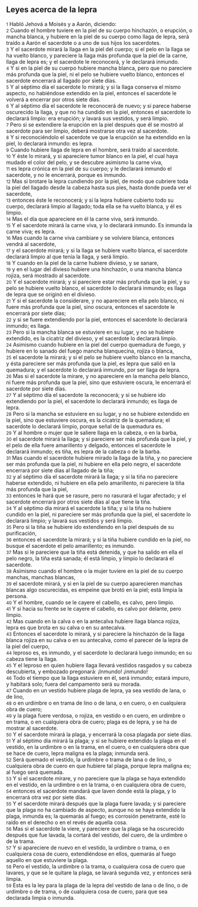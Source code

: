 == Leyes acerca de la lepra ==

{{anchor|1}} <small>1</small> Habló Jehová a Moisés y a Aarón, diciendo:<br>
{{anchor|2}} <small>2</small> Cuando el hombre tuviere en la piel de su cuerpo hinchazón, o erupción, o mancha blanca, y hubiere en la piel de su cuerpo como llaga de lepra, será traído a Aarón el sacerdote o a uno de sus hijos los sacerdotes.<br>
{{anchor|3}} <small>3</small> Y el sacerdote mirará la llaga en la piel del cuerpo; si el pelo en la llaga se ha vuelto blanco, y pareciere la llaga más profunda que la piel de la carne, llaga de lepra es; y el sacerdote le reconocerá, y le declarará inmundo.<br>
{{anchor|4}} <small>4</small> Y si en la piel de su cuerpo hubiere mancha blanca, pero que no pareciere más profunda que la piel, ni el pelo se hubiere vuelto blanco, entonces el sacerdote encerrará al llagado por siete días.<br>
{{anchor|5}} <small>5</small> Y al séptimo día el sacerdote lo mirará; y si la llaga conserva el mismo aspecto, no habiéndose extendido en la piel, entonces el sacerdote le volverá a encerrar por otros siete días.<br>
{{anchor|6}} <small>6</small> Y al séptimo día el sacerdote le reconocerá de nuevo; y si parece haberse oscurecido la llaga, y que no ha cundido en la piel, entonces el sacerdote lo declarará limpio: era erupción; y lavará sus vestidos, y será limpio.<br>
{{anchor|7}} <small>7</small> Pero si se extendiere la erupción en la piel después que él se mostró al sacerdote para ser limpio, deberá mostrarse otra vez al sacerdote.<br>
{{anchor|8}} <small>8</small> Y si reconociéndolo el sacerdote ve que la erupción se ha extendido en la piel, lo declarará inmundo: es lepra.<br>
{{anchor|9}} <small>9</small> Cuando hubiere llaga de lepra en el hombre, será traído al sacerdote.<br>
{{anchor|10}} <small>10</small> Y éste lo mirará, y si apareciere tumor blanco en la piel, el cual haya mudado el color del pelo, y se descubre asimismo la carne viva,<br>
{{anchor|11}} <small>11</small> es lepra crónica en la piel de su cuerpo; y le declarará inmundo el sacerdote, y no le encerrará, porque es inmundo.<br>
{{anchor|12}} <small>12</small> Mas si brotare la lepra cundiendo por la piel, de modo que cubriere toda la piel del llagado desde la cabeza hasta sus pies, hasta donde pueda ver el sacerdote,<br>
{{anchor|13}} <small>13</small> entonces éste le reconocerá; y si la lepra hubiere cubierto todo su cuerpo, declarará limpio al llagado; toda ella se ha vuelto blanca, y él es limpio.<br>
{{anchor|14}} <small>14</small> Mas el día que apareciere en él la carne viva, será inmundo.<br>
{{anchor|15}} <small>15</small> Y el sacerdote mirará la carne viva, y lo declarará inmundo. Es inmunda la carne viva; es lepra.<br>
{{anchor|16}} <small>16</small> Mas cuando la carne viva cambiare y se volviere blanca, entonces vendrá al sacerdote,<br>
{{anchor|17}} <small>17</small> y el sacerdote mirará; y si la llaga se hubiere vuelto blanca, el sacerdote declarará limpio al que tenía la llaga, y será limpio.<br>
{{anchor|18}} <small>18</small> Y cuando en la piel de la carne hubiere divieso, y se sanare,<br>
{{anchor|19}} <small>19</small> y en el lugar del divieso hubiere una hinchazón, o una mancha blanca rojiza, será mostrado al sacerdote.<br>
{{anchor|20}} <small>20</small> Y el sacerdote mirará; y si pareciere estar más profunda que la piel, y su pelo se hubiere vuelto blanco, el sacerdote lo declarará inmundo; es llaga de lepra que se originó en el divieso.<br>
{{anchor|21}} <small>21</small> Y si el sacerdote la considerare, y no apareciere en ella pelo blanco, ni fuere más profunda que la piel, sino oscura, entonces el sacerdote le encerrará por siete días;<br>
{{anchor|22}} <small>22</small> y si se fuere extendiendo por la piel, entonces el sacerdote lo declarará inmundo; es llaga.<br>
{{anchor|23}} <small>23</small> Pero si la mancha blanca se estuviere en su lugar, y no se hubiere extendido, es la cicatriz del divieso, y el sacerdote lo declarará limpio.<br>
{{anchor|24}} <small>24</small> Asimismo cuando hubiere en la piel del cuerpo quemadura de fuego, y hubiere en lo sanado del fuego mancha blanquecina, rojiza o blanca,<br>
{{anchor|25}} <small>25</small> el sacerdote la mirará; y si el pelo se hubiere vuelto blanco en la mancha, y ésta pareciere ser más profunda que la piel, es lepra que salió en la quemadura; y el sacerdote lo declarará inmundo, por ser llaga de lepra.<br>
{{anchor|26}} <small>26</small> Mas si el sacerdote la mirare, y no apareciere en la mancha pelo blanco, ni fuere más profunda que la piel, sino que estuviere oscura, le encerrará el sacerdote por siete días.<br>
{{anchor|27}} <small>27</small> Y al séptimo día el sacerdote la reconocerá; y si se hubiere ido extendiendo por la piel, el sacerdote lo declarará inmundo; es llaga de lepra.<br>
{{anchor|28}} <small>28</small> Pero si la mancha se estuviere en su lugar, y no se hubiere extendido en la piel, sino que estuviere oscura, es la cicatriz de la quemadura; el sacerdote lo declarará limpio, porque señal de la quemadura es.<br>
{{anchor|29}} <small>29</small> Y al hombre o mujer que le saliere llaga en la cabeza, o en la barba,<br>
{{anchor|30}} <small>30</small> el sacerdote mirará la llaga; y si pareciere ser más profunda que la piel, y el pelo de ella fuere amarillento y delgado, entonces el sacerdote le declarará inmundo; es tiña, es lepra de la cabeza o de la barba.<br>
{{anchor|31}} <small>31</small> Mas cuando el sacerdote hubiere mirado la llaga de la tiña, y no pareciere ser más profunda que la piel, ni hubiere en ella pelo negro, el sacerdote encerrará por siete días al llagado de la tiña;<br>
{{anchor|32}} <small>32</small> y al séptimo día el sacerdote mirará la llaga; y si la tiña no pareciere haberse extendido, ni hubiere en ella pelo amarillento, ni pareciere la tiña más profunda que la piel,<br>
{{anchor|33}} <small>33</small> entonces le hará que se rasure, pero no rasurará el lugar afectado; y el sacerdote encerrará por otros siete días al que tiene la tiña.<br>
{{anchor|34}} <small>34</small> Y al séptimo día mirará el sacerdote la tiña; y si la tiña no hubiere cundido en la piel, ni pareciere ser más profunda que la piel, el sacerdote lo declarará limpio; y lavará sus vestidos y será limpio.<br>
{{anchor|35}} <small>35</small> Pero si la tiña se hubiere ido extendiendo en la piel después de su purificación,<br>
{{anchor|36}} <small>36</small> entonces el sacerdote la mirará; y si la tiña hubiere cundido en la piel, no busque el sacerdote el pelo amarillento; es inmundo.<br>
{{anchor|37}} <small>37</small> Mas si le pareciere que la tiña está detenida, y que ha salido en ella el pelo negro, la tiña está sanada; él está limpio, y limpio lo declarará el sacerdote.<br>
{{anchor|38}} <small>38</small> Asimismo cuando el hombre o la mujer tuviere en la piel de su cuerpo manchas, manchas blancas,<br>
{{anchor|39}} <small>39</small> el sacerdote mirará, y si en la piel de su cuerpo aparecieren manchas blancas algo oscurecidas, es empeine que brotó en la piel; está limpia la persona.<br>
{{anchor|40}} <small>40</small> Y el hombre, cuando se le cayere el cabello, es calvo, pero limpio.<br>
{{anchor|41}} <small>41</small> Y si hacia su frente se le cayere el cabello, es calvo por delante, pero limpio.<br>
{{anchor|42}} <small>42</small> Mas cuando en la calva o en la antecalva hubiere llaga blanca rojiza, lepra es que brota en su calva o en su antecalva.<br>
{{anchor|43}} <small>43</small> Entonces el sacerdote lo mirará, y si pareciere la hinchazón de la llaga blanca rojiza en su calva o en su antecalva, como el parecer de la lepra de la piel del cuerpo,<br>
{{anchor|44}} <small>44</small> leproso es, es inmundo, y el sacerdote lo declarará luego inmundo; en su cabeza tiene la llaga.<br>
{{anchor|45}} <small>45</small> Y el leproso en quien hubiere llaga llevará vestidos rasgados y su cabeza descubierta, y embozado pregonará: ¡Inmundo! ¡inmundo!<br>
{{anchor|46}} <small>46</small> Todo el tiempo que la llaga estuviere en él, será inmundo; estará impuro, y habitará solo; fuera del campamento será su morada.<br>
{{anchor|47}} <small>47</small> Cuando en un vestido hubiere plaga de lepra, ya sea vestido de lana, o de lino,<br>
{{anchor|48}} <small>48</small> o en urdimbre o en trama de lino o de lana, o en cuero, o en cualquiera obra de cuero;<br>
{{anchor|49}} <small>49</small> y la plaga fuere verdosa, o rojiza, en vestido o en cuero, en urdimbre o en trama, o en cualquiera obra de cuero; plaga es de lepra, y se ha de mostrar al sacerdote.<br>
{{anchor|50}} <small>50</small> Y el sacerdote mirará la plaga, y encerrará la cosa plagada por siete días.<br>
{{anchor|51}} <small>51</small> Y al séptimo día mirará la plaga; y si se hubiere extendido la plaga en el vestido, en la urdimbre o en la trama, en el cuero, o en cualquiera obra que se hace de cuero, lepra maligna es la plaga; inmunda será.<br>
{{anchor|52}} <small>52</small> Será quemado el vestido, la urdimbre o trama de lana o de lino, o cualquiera obra de cuero en que hubiere tal plaga, porque lepra maligna es; al fuego será quemada.<br>
{{anchor|53}} <small>53</small> Y si el sacerdote mirare, y no pareciere que la plaga se haya extendido en el vestido, en la urdimbre o en la trama, o en cualquiera obra de cuero,<br>
{{anchor|54}} <small>54</small> entonces el sacerdote mandará que laven donde está la plaga, y lo encerrará otra vez por siete días.<br>
{{anchor|55}} <small>55</small> Y el sacerdote mirará después que la plaga fuere lavada; y si pareciere que la plaga no ha cambiado de aspecto, aunque no se haya extendido la plaga, inmunda es; la quemarás al fuego; es corrosión penetrante, esté lo raído en el derecho o en el revés de aquella cosa.<br>
{{anchor|56}} <small>56</small> Mas si el sacerdote la viere, y pareciere que la plaga se ha oscurecido después que fue lavada, la cortará del vestido, del cuero, de la urdimbre o de la trama.<br>
{{anchor|57}} <small>57</small> Y si apareciere de nuevo en el vestido, la urdimbre o trama, o en cualquiera cosa de cuero, extendiéndose en ellos, quemarás al fuego aquello en que estuviere la plaga.<br>
{{anchor|58}} <small>58</small> Pero el vestido, la urdimbre o la trama, o cualquiera cosa de cuero que lavares, y que se le quitare la plaga, se lavará segunda vez, y entonces será limpia.<br>
{{anchor|59}} <small>59</small> Esta es la ley para la plaga de la lepra del vestido de lana o de lino, o de urdimbre o de trama, o de cualquiera cosa de cuero, para que sea declarada limpia o inmunda.<br>
